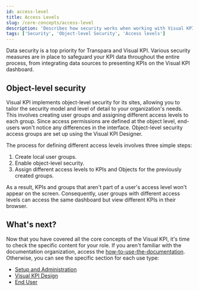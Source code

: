 ```yaml
---
id: access-level
title: Access Levels
slug: /core-concepts/access-level
description: 'Describes how security works when working with Visual KPI and presents the access levels concepts.'
tags: ['Security', 'Object-level Security', 'Access levels']
---
```


Data security is a top priority for Transpara and Visual KPI. Various security measures are in place to safeguard your KPI data throughout the entire process, from integrating data sources to presenting KPIs on the Visual KPI dashboard.

## Object-level security

Visual KPI implements object-level security for its sites, allowing you to tailor the security model and level of detail to your organization's needs. This involves creating user groups and assigning different access levels to each group. Since access permissions are defined at the object level, end-users won't notice any differences in the interface. Object-level security access groups are set up using the Visual KPI Designer.

The process for defining different access levels involves three simple steps:

1. Create local user groups.
2. Enable object-level security.
3. Assign different access levels to KPIs and Objects for the previously created groups.

As a result, KPIs and groups that aren't part of a user's access level won't appear on the screen. Consequently, user groups with different access levels can access the same dashboard but view different KPIs in their browser.

## What's next?

Now that you have covered all the core concepts of the Visual KPI, it's time to check the specific content for your role. If you aren't familiar with the documentation organization, access the [how-to-use-the-documentation](/docs/how-to-use-the-documentation). Otherwise, you can see the specific section for each use type:

- [Setup and Administration](../setup-and-administration/overview.mdx)
- [Visual KPI Design](../visual-kpi-design/overview)
- [End User](../end-user/overview.mdx)